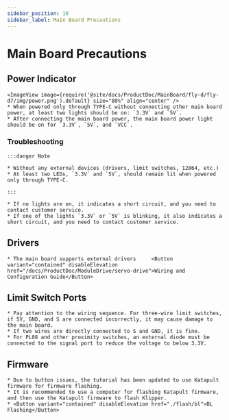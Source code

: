 ```yaml
---
sidebar_position: 10
sidebar_label: Main Board Precautions
---
```






# Main Board Precautions

## Power Indicator
    <ImageView image={require('@site/docs/ProductDoc/MainBoard/fly-d/fly-d7/img/power.png').default} size="80%" align="center" />
    * When powered only through TYPE-C without connecting other main board power, at least two lights should be on: `3.3V` and `5V`.
    * After connecting the main board power, the main board power light should be on for `3.3V`, `5V`, and `VCC`.

### Troubleshooting

    :::danger Note

    * Without any external devices (drivers, limit switches, 12864, etc.)
    * At least two LEDs, `3.3V` and `5V`, should remain lit when powered only through TYPE-C.

    :::

    * If no lights are on, it indicates a short circuit, and you need to contact customer service.
    * If one of the lights `3.3V` or `5V` is blinking, it also indicates a short circuit, and you need to contact customer service.

## Drivers

    * The main board supports external drivers     <Button variant="contained" disableElevation href="/docs/ProductDoc/ModuleDrive/servo-drive">Wiring and Configuration Guide</Button>

## Limit Switch Ports

    * Pay attention to the wiring sequence. For three-wire limit switches, if 5V, GND, and S are connected incorrectly, it may cause damage to the main board.
    * If two wires are directly connected to S and GND, it is fine.
    * For PL08 and other proximity switches, an external diode must be connected to the signal port to reduce the voltage to below 3.3V.

## Firmware

    * Due to button issues, the tutorial has been updated to use Katapult firmware for firmware flashing.
    * It is recommended to use a computer for flashing Katapult firmware, and then use the Katapult firmware to flash Klipper.
    * <Button variant="contained" disableElevation href="./flash/bl">BL Flashing</Button>